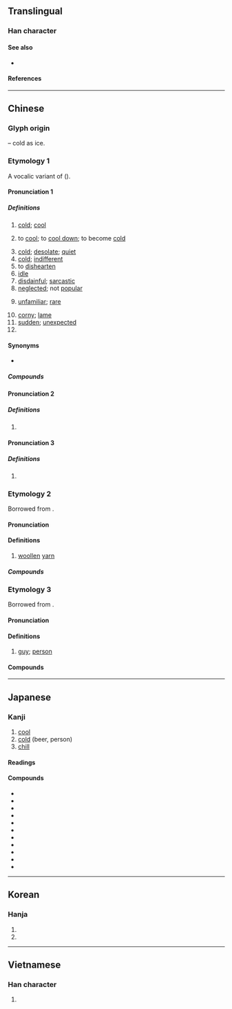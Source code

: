 {{character info}}
{{character info|codepoint=0xF92E}}
==Translingual==
{{stroke order|strokes=7}}
{{CJKV-forms|冷|冷|冷|冷}}

===Han character===
{{Han char|rn=15|rad=冫|as=05|sn=7|four=38127|canj=IMOII|ids=⿰冫令}}

====See also====
* {{l|mul|泠}} <!-- visually similar -->

====References====
{{Han ref|kx=0132.010|dkj=01622|dj=0295.030|hdz=10296.050|uh=51B7}}

----

==Chinese==
{{zh-forms}}

===Glyph origin===
{{Han etym}}
{{Han compound|冫|t1=ice|令|ls=psc|c1=s|c2=p}} – cold as ice.

===Etymology 1===
A vocalic variant of {{och-l|涼|chilly; cold|id=1}} ({{zh-ref|Schuessler, 2007}}).

====Pronunciation 1====
{{zh-pron
|m=lěng
|dg=лын2
|c=laang5
|g=lang3
|h=pfs=lâng
|j=leng2
|mb=lǎing
|md=lēng
|mn=léng
|mn-t=nên2
|w=3lan
|x=len3
|mc=2+3
|oc=1+3
|ma=y
|cat=a,v,pn
}}

=====Definitions=====
{{zh-hanzi}}

# [[cold]]; [[cool]]
#: {{zh-x|寒冷|cold}}
#: {{zh-x|冷水|'''cold''' water}}
# {{lb|zh|dialectal}} to [[cool]]; to [[cool down]]; to become [[cold]]
# [[cold]]; [[desolate]]; [[quiet]]
# [[cold]]; [[indifferent]]
# to [[dishearten]]
# [[idle]]
# [[disdainful]]; [[sarcastic]]
# [[neglected]]; not [[popular]]
#: {{zh-x|冷門|unpopular}}
# [[unfamiliar]]; [[rare]]
#: {{zh-x|冷僻|rare}}
# [[corny]]; [[lame]]
# [[sudden]]; [[unexpected]]
# {{surname|zh}}

====Synonyms====
* {{sense|cold}} {{zh-l|寒}}
{{zh-dial|冷}}

=====Compounds=====
{{zh-der|冷板凳|冷冰冰|冷兵器|冷不丁|冷不防|冷菜|冷餐|冷藏|冷場|冷嘲熱諷|冷處理|冷床|冷待|冷淡|冷碟兒|冷丁|冷凍|冷凍乾燥|冷風|冷鋒|冷敷|冷服|冷宮|冷孤丁|冷光|冷櫃|冷害|冷汗|冷焊|冷話|冷葷|冷貨|冷寂|冷加工|冷箭|冷噤|冷靜|冷覺|冷峻|冷庫|冷酷|冷臉子|冷冽|冷落|冷眉冷眼|冷門|冷門兒|冷漠|冷暖|冷暖自知|冷盤|冷盤兒|冷炮|冷僻|冷悽悽|冷氣|冷氣機|冷氣團|冷槍|冷峭|冷清|冷清清|冷泉|冷卻|冷熱病|冷若冰霜|冷色|冷森森|冷食|冷霜|冷水|冷絲絲|冷絲兒絲兒|冷颼颼|冷嗦嗦|冷縮|冷燙|冷天|冷笑|冷血動物|冷言冷語|冷眼|冷眼旁觀|冷艷|冷一句，熱一句|冷一陣，熱一陣|冷飲|冷硬|冷語|冷遇|冷軋|冷戰|寒冷|冷莊子|冰冷無味|冷藏室|冷腸|冰冷|冷顫|冷麵|吹冷風|冷譏熱嘲|冷板曲|害冷|冷藏庫|僵冷|冷灶清鍋|冷凝劑|冷凍食品|受冷落|冷凍蔬菜|冷豔|冷口冷心|冷式排版|冷霧|冷水養殖|坐冷板凳|冷帳不問|冷業|冷藏法|大爆冷門|冷金箋|冷冷清清|冷嘲熱罵|人情冷暖|冷灰爆豆|冷眼人|冷徑|冷金|冷飯|冷眼溜冰|冷卻器|冷水澡|冷焰|冷鋪|冷布|冷鼻凹|冰清水冷|態度冷靜|冷霜霜|冷肩膀|冷度|冷視|冷言|冷面冷心|性冷感|冷言熱語|心灰意冷|冷子|平山冷燕|人間冷暖|冷局|冷巷|冷藏車|冷然|冷澀|冷節|冰清鬼冷|冷債|冷門貨|冷地裡|坑灰未冷|冷語侵人|忽冷忽熱|冷禁|冷心|冷破|令人齒冷|冷感症|冷房|冷冷|乍冷乍熱|冷字|冷噓噓|冷藏倉庫|冷水澆頭|冷項|冷凝|冒冷汗|冷媒|坐冷子|冷灶|冷高壓|冷能|冷軋鋼板|冷心腸|冷官|心冷|冷凝管|出冷門|冷炙|冷凝器|刮冷風|冷氣設備|冷背|冷血|冷勁|冷面|冷齋夜話|冷語冰人|冷藏船|冷碟|冷療|冷淘|冷浴|冷水浴|冷水塔|冷氣車|冷杉|冷敷法|冷攤|冷心冷面|冷平流|冷低壓|冷冷落落|冷藏間|冷丁丁|冷氣房|乾冷|冷呵呵|殘槃冷炙|淡冷處|爆冷門|暴冷|打冷嗝|水冷式|燒冷灶|抽冷子|打冷槍|枕冷衾寒|放冷箭|炒冷飯|生冷|清冷|捉冷眼|殘杯冷炙|清灰冷灶|發冷|爆冷|殘羹冷飯|澆冷水|打冷戰|潑冷水|打入冷宮|放冷炮|殘羹冷炙|淒冷|看冷暖|高冷地|耶路撒冷|繡幃香冷|虛心冷氣|餘杯冷炙|齒冷|陰冷|輕水冷卻|衾寒枕冷|話冷雞窗}}

====Pronunciation 2====
{{zh-pron
|m=líng
|mc=1
|oc=2
|dial=n
|ma=y
|cat=
}}

=====Definitions=====
{{zh-hanzi}}

# {{zh-only|冷凙}}

====Pronunciation 3====
{{zh-pron
|m=lǐng
|dial=n
|ma=Zh-lǐng.oga
|cat=
}}

=====Definitions=====
{{zh-hanzi}}

# {{zh-only|㓑冷}}

===Etymology 2===
Borrowed from {{bor|yue|fr|laine||wool}}.

====Pronunciation====
{{zh-pron
|c=laang5-1
|c-t=lang2
|dial=n
|cat=n
}}

====Definitions====
{{zh-hanzi}}

# {{lb|zh|Cantonese}} [[woollen]] [[yarn]] {{zh-mw|條|嚿}}

=====Compounds=====
{{zh-der|冷衫}}

===Etymology 3===
Borrowed from {{bor|yue|zhx-teo|儂||tr=nang<sup>5</sup>|person}}.

====Pronunciation====
{{zh-pron
|c=laang5-1
|dial=n
|cat=n
}}

====Definitions====
{{zh-hanzi}}

# {{lb|zh|Cantonese|slang|humorous}} [[guy]]; [[person]] {{zh-mw|條}}

====Compounds====
{{zh-der|曬冷|家己冷}}

{{zh-cat|Beginning}}

----

==Japanese==

===Kanji===
{{ja-kanji|grade=4|rs=冫05}}

# [[cool]]
# [[cold]] (beer, person)
# [[chill]]

====Readings====
{{ja-readings
|goon=りょう<りやう
|kanon=れい
|kun=ひ-や, さ-める, さ-ます, つめ-たい, ひ-える<ひえる<ひ𛀁る, ひ-やかす, ひ-やす
}}

====Compounds====
{{der-top}}
* {{ja-r|冷%気|れい%き}}
* {{ja-r|冷%酷|れい%こく}}
* {{ja-r|冷%戦|れい%せん}}
* {{ja-r|冷%蔵|れい%ぞう}}
* {{ja-r|冷%蔵%庫|れい%ぞう%こ}}
* {{ja-r|冷%淡|れい%たん}}
* {{ja-r|冷%徹|れい%てつ}}
* {{ja-r|冷%凍|れい%とう}}
* {{ja-r|冷%房|れい%ぼう}}
* {{ja-r|冷%酒|れい%しゅ}}
* {{ja-r|冷%静|れい%せい}}
{{der-bottom}}

----

==Korean==

===Hanja===
{{ko-hanja|차다|찰|랭||냉}}

# {{hanja form of|랭|[[cold]]}}
# {{hanja form of|냉|[[cold]] (South Korea)}}

----

==Vietnamese==

===Han character===
{{vi-readings|reading=[[lãnh]], [[lạnh]], [[lênh]], [[liểng]], [[linh]], [[rãnh]], [[lành]], [[lảnh]], [[rảnh]]|rs=冫05}}

# {{rfdef|vi|sort=冫05}}
